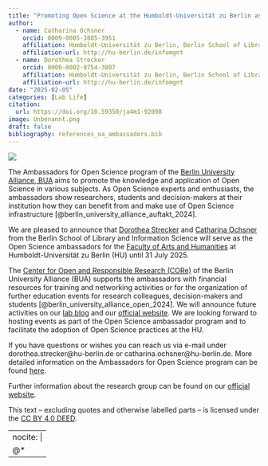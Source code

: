 ```yaml
---
title: "Promoting Open Science at the Humboldt-Universität zu Berlin as BUA Open Science Ambassadors"
author: 
  - name: Catharina Ochsner
    orcid: 0009-0005-3885-3951
    affiliation: Humboldt-Universität zu Berlin, Berlin School of Library and Information Science (IBI) 
    affiliation-url: http://hu-berlin.de/infomgnt  
  - name: Dorothea Strecker
    orcid: 0000-0002-9754-3807
    affiliation: Humboldt-Universität zu Berlin, Berlin School of Library and Information Science (IBI)
    affiliation-url: http://hu-berlin.de/infomgnt   
date: "2025-02-05"
categories: [Lab Life]
citation: 
  url: https://doi.org/10.59350/ja4m1-92098       
image: Unbenannt.png
draft: false
bibliography: references_oa_ambassadors.bib
---
```


![](bua_logo.png){fig-align="center"}

The Ambassadors for Open Science program of the [Berlin University Alliance, BUA](https://www.berlin-university-alliance.de/index.html) aims to promote the knowledge and application of Open Science in various subjects. As Open Science experts and enthusiasts, the ambassadors show researchers, students and decision-makers at their institution how they can benefit from and make use of Open Science infrastructure [@berlin_university_alliance_auftakt_2024].

We are pleased to announce that [Dorothea Strecker](https://oa-datenpraxis.de/index.html) and [Catharina Ochsner](https://infrawissblogs.org/) from the Berlin School of Library and Information Science will serve as the Open Science ambassadors for the [Faculty of Arts and Humanities](https://www.hu-berlin.de/en/institutions/faculties-and-departments/fac-arts-humanities/standardseite) at Humboldt-Universität zu Berlin (HU) until 31 July 2025.

The [Center for Open and Responsible Research (CORe)](https://www.berlin-university-alliance.de/commitments/research-quality/core/index.html) of the Berlin University Alliance (BUA) supports the ambassadors with financial resources for training and networking activities or for the organization of further education events for research colleagues, decision-makers and students [@berlin_university_alliance_open_2024]. We will announce future activities on our [lab blog](https://infomgnt.org/) and our [official website](https://www.ibi.hu-berlin.de/de/forschung/infomanagement/events). We are looking forward to hosting events as part of the Open Science ambassador program and to facilitate the adoption of Open Science practices at the HU.

If you have questions or wishes you can reach us via e-mail under dorothea.strecker\@hu-berlin.de or catharina.ochsner\@hu-berlin.de. More detailed information on the Ambassadors for Open Science program can be found [here](https://www.berlin-university-alliance.de/commitments/research-quality/openx/os-botschafter-innen/index.html).

Further information about the research group can be found on our [official website](http://hu.berlin/infomgnt).

This text – excluding quotes and otherwise labelled parts – is licensed under the [CC BY 4.0 DEED](https://creativecommons.org/licenses/by/4.0/deed.de).

---
nocite: |
  @*
---
